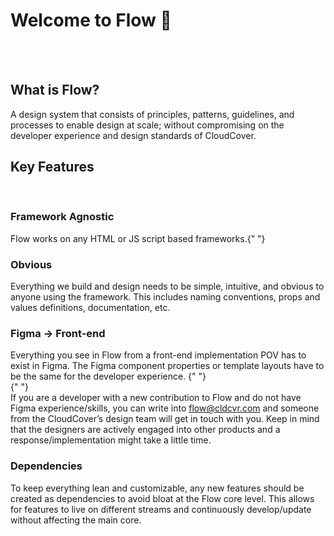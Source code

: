 # Welcome to Flow 🎉

<br />

<br />

## What is Flow?

<f-divider />

A design system that consists of principles, patterns, guidelines, and processes to enable design at scale; without compromising on the developer experience and design standards of CloudCover.

## Key Features

<br />

### Framework Agnostic

<f-divider />

Flow works on any HTML or JS script based frameworks.{" "}

### Obvious

<f-divider />

Everything we build and design needs to be simple, intuitive, and obvious to anyone using the framework. This includes naming conventions, props and values definitions, documentation, etc.

### Figma → Front-end

<f-divider />

<p>
  Everything you see in Flow from a front-end implementation POV has to exist in Figma. The Figma
  component properties or template layouts have to be the same for the developer experience.
{" "}
<br />
{" "}
<br />
If you are a developer with a new contribution to Flow and do not have Figma experience/skills, you
can write into <a href="https://flow.cldcvr.com/" target="blank">flow@cldcvr.com</a> and someone from the CloudCover’s design team will get in touch with you. Keep in mind that the
  designers are actively engaged into other products and a response/implementation might take a little
  time.
</p>

### Dependencies

<f-divider />

<p>
	To keep everything lean and customizable, any new features should be created as dependencies to
	avoid bloat at the Flow core level. This allows for features to live on different streams and
	continuously develop/update without affecting the main core.
</p>

